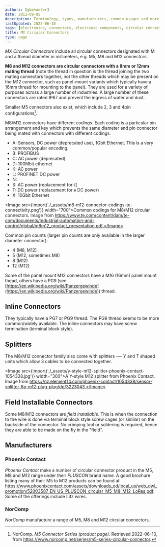 ```yaml
---
authors: [gbmhunter]
date: 2011-09-05
description: Terminology, types, manufacturers, common usages and more info on circular connectors.
lastUpdated: 2022-06-10
tags: [electronics, connectors, electronic components, circular connectors, M12, M8, M5, field installable, DIN, coding, splitters, Phoenix, PLUSCON]
title: MX Circular Connectors
type: page
---
```


_MX Circular Connectors_ include all circular connectors designated with M and a thread diameter in millimeters, e.g. M5, M8 and M12 connectors.

**M8 and M12 connectors are circular connectors with a 8mm or 12mm mating thread** (note the thread in question is the thread joining the two mating connectors together, not the other threads which may be present on the M12 connector, such as panel-mount variants which typically have a 16mm thread for mounting to the panel). They are used for a variety of purposes across a large number of industries. A large number of these connectors are rated IP67 and prevent the ingress of water and dust.

Smaller M5 connectors also exist, which include 2, 3 and 4pin configurations[^bib-norcomp-m5-series-conn].

M8/M12 connectors have different _codings_. Each coding is a particular pin arrangement and key which prevents the same diameter and pin connector being mated with connectors with different codings.

* A: Sensors, DC power (deprecated use), 1Gbit Ethernet. This is a very common/popular encoding.
* B: PROFIBUS
* C: AC power (deprecated)
* D: 100Mbit ethernet
* K: AC power
* L: PROFINET DC power
* N: 
* S: AC power (replacement for `C`)
* T: DC power (replacement for `A` DC power)
* X: 10Gbit Ethernet

<Image src={import('./_assets/m8-m12-connector-codings-te-connectivity.png')} width="700">Common codings for M8/M12 circular connectors. Image from https://www.te.com/content/dam/te-com/documents/industrial-automation-and-control/global/m8m12_product_presentation.pdf.</Image>

Common pin counts (larger pin counts are only available in the larger diameter connector):

* 4 (M8, M12)
* 5 (M12, sometimes M8)
* 8 (M12)
* 12 (M12)

Some of the panel mount M12 connectors have a M16 (16mm) panel mount thead, others have a PG9 (see [https://en.wikipedia.org/wiki/Panzergewinde](https://en.wikipedia.org/wiki/Panzergewinde)) thread.

## Inline Connectors

They typically have a PG7 or PG9 thread. The PG9 thread seems to be more common/widely available. The inline connectors may have screw termination (terminal block style).

## Splitters

The M8/M12 connector family also come with splitters --- Y and T shaped units which allow 3 cables to be connected together.

<Image src={import('./_assets/y-style-m12-splitter-phoenix-contact-1054338.jpg')} width="300">A Y-style M12 splitter from Phoenix Contact. Image from https://nz.element14.com/phoenix-contact/1054338/sensor-splitter-8p-m12-plug-plug/dp/3223043.</Image>

## Field Installable Connectors

Some M8/M12 connectors are _field installable_. This is when the connection to the wire is done via terminal block style screw cages (or similar) on the backside of the connector. No crimping tool or soldering is required, hence they are able to be made on the fly in the "field".

## Manufacturers

### Phoenix Contact

_Phoenix Contact_ make a number of circular connector product in the M5, M8 and M12 range under their _PLUSCON_ brand name. A good brochure listing many of their M5 to M12 products can be found at https://www.phoenixcontact.com/assets/downloads_ed/local_us/web_dwl_promotion/52003587_EN_US_PLUSCON_circular_M5_M8_M12_LoRes.pdf. Some of the offerings include Litz wires.

### NorComp

_NorComp_ manufacture a range of M5, M8 and M12 circular connectors.

[^bib-norcomp-m5-series-conn]: NorComp. _M5 Connector Series (product page)_. Retrieved 2022-06-10, from https://www.norcomp.net/series/m5-series-circular-connector.
